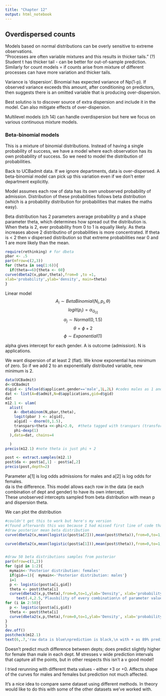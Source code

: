 ```yaml
---
title: "Chapter 12"
output: html_notebook
---
```


## Overdispersed counts
Models based on normal distributions can be overly sensitive to extreme observations.  
"Processes are often variable mixtures and this results in thicker tails." (?)
Student t has thicker tail - can be better for out-of-sample prediction.
Similarly for count models = if counts arise from mixture of different processes can have more variation and thicker tails.

Variance is 'dispersion'. Binomial has expected variance of Np(1-p). If observed variance exceeds this amount, after conditioning on predictors, then suggests there is an omitted variable that is producing over-dispersion.  

Best solutino is to discover source of extra dispersion and include it in the model. Can also mitigate effects of over-dispersion.  

Multilevel models (ch 14) can handle overdispersion but here we focus on various continuous mixture models.  

### Beta-binomial models
This is a mixture of binomial distributions.
Instead of having a single probability of success, we have a model where each observation has its own probability of success. So we need to model the distribution of probabilities.  

Back to UCBadmit data. If we ignore departments, data is over-dispersed.  A beta-binomial model can pick up this variation even if we don't enter department explicitly. 

Model assumes each row of data has its own unobserved probability of admission. Distribution of these probabilities follows beta distribution (which is a probability distribution for probabilities that makes the maths easy). 

Beta distribution has 2 parameters average probability p and a shape parameter theta, which determines how spread out the distribution is.  
When theta is 2, ever probability from 0 to 1 is equally likely. As theta increases above 2 distributino of probabilities is more concentrated. If theta is < 2 then v dispersed distribution so that extreme probabilities near 0 and 1 are more likely than the mean.  

```r
require(rethinking) # for dbeta
pbar <- .5
par(mfrow=c(2,3))
for (theta in seq(1:6)){
  if(theta==6){theta <- 60}
curve(dbeta2(x,pbar,theta),from=0 ,to =1,
xlab='probability',ylab='density', main=theta)
}
```

Linear model 
$$A_i \sim BetaBinomial(N_i,p_i,\theta)$$
$$logit(p_i) = \alpha_G_[i]$$
$$\alpha_j \sim Normal(0,1.5)$$
$$\theta = \phi +2$$
$$\phi \sim Exponential(1)$$

alpha gives intercept for each gender.
A is outcome (admission). N is applications.

We want dispersion of at least 2 (flat). 
We know exponential has minimum of zero. So if we add 2 to an exponentially distributed variable, new minimum is 2.

```r
data(UCBadmit)
d<-UCBadmit
d$gid <- ifelse(d$applicant.gender=='male',1L,2L) #codes males as 1 and females as 2.
dat <- list(A=d$admit,N=d$applications,gid=d$gid)
dat
m12.1 <- ulam(
  alist(
    A~ dbetabinom(N,pbar,theta),
    logit(pbar ) <- a[gid],
    a[gid] ~ dnorm(0,1.5),
    transpars>theta <<-phi+2.0,  #theta tagged with transpars (transformed parameters) so Stan will return it in the samples
    phi~dexp(1)
  ),data=dat, chains=4

  )
precis(m12.1) #note theta is just phi + 2

```

```r
post <- extract.samples(m12.1)
post$da <- post$a[,1] - post$a[,2]
precis(post,depth=2)

```
Parameter a[1] is log odds admissions for males and a[2] is log odds for females.  
da is the difference.
This model allows each row in the data (ie each combination of dept and gender) to have its own intercept.  
These unobserved intercepts sampled from beta distribution with mean p and dispersion theta.  

We can plot the distribution

```r
#couldn't get this to work but here's my version
#(found afterwards this was because I had missed first line of code that defined gid)
#draw posterior mean beta distribution
curve(dbeta2(x,mean(logistic(post$a[2])),mean(post$theta)),from=0,to=1,ylab='Density', xlab='proability admit',ylim=c(0,3),lwd=2,lty=2,col='red',main='female red, male blue')

curve(dbeta2(x,mean(logistic(post$a[1])),mean(post$theta)),from=0,to=1,ylab='Density', xlab='proability admit',ylim=c(0,3),lwd=2,col='blue',add=T)


#draw 50 beta distributions samples from posterior
par(mfrow=c(1,2))
for (gid in 1:2){
  mymain<-'Posterior distribution: females'
  if(gid==1){  mymain<-'Posterior distribution: males'}
  i=1
  p <- logistic(post$a[i,gid])
  theta <- post$theta[i]
  curve(dbeta2(x,p,theta),from=0,to=1,ylab='Density', xlab='probability admit',ylim=c(0,3),lwd=1, main=mymain)
     text(.4,2.5,'Plausbility of every combination\n of parameter values',cex=.6)
for (i in 2:50){
  p <- logistic(post$a[i,gid])
  theta <- post$theta[i]
  curve(dbeta2(x,p,theta),from=0,to=1,ylab='Density', xlab='probability admit',ylim=c(0,3),add=T)
}
}
dev.off()
postcheck(m12.1)
text(6,.7,'raw data is blue\nprediction is black,\n with + as 89% prediction interval')
```

Doesn't predict much difference between depts; does predict slightly higher for female than male in each dept. 
M stresses v wide prediction intervals that capture all the points, but in other respects this isn't a v good model!

I tried rerunning with different theta values - either +3 or +0.
Affects shape of the curves for males and females but prediction not much affected.

It's a nice idea to compare same dataset using different methods. In theory would like to do this with some of the other datasets we've worked with.  



